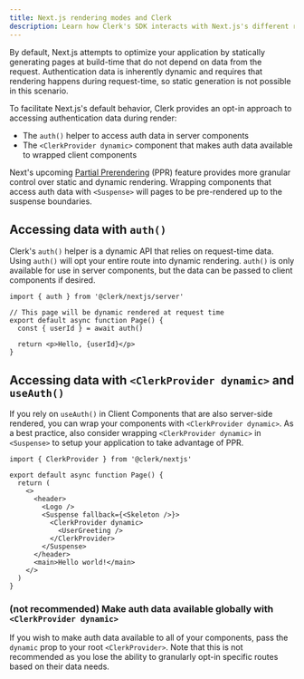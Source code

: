 ```yaml
---
title: Next.js rendering modes and Clerk
description: Learn how Clerk's SDK interacts with Next.js's different rendering modes.
---
```


By default, Next.js attempts to optimize your application by statically generating pages at build-time that do not depend on data from the request. Authentication data is inherently dynamic and requires that rendering happens during request-time, so static generation is not possible in this scenario.

To facilitate Next.js's default behavior, Clerk provides an opt-in approach to accessing authentication data during render:

- The `auth()` helper to access auth data in server components
- The `<ClerkProvider dynamic>` component that makes auth data available to wrapped client components

Next's upcoming [Partial Prerendering](https://nextjs.org/docs/app/building-your-application/rendering/partial-prerendering) (PPR) feature provides more granular control over static and dynamic rendering. Wrapping components that access auth data with `<Suspense>` will pages to be pre-rendered up to the suspense boundaries.

## Accessing data with `auth()`

Clerk's `auth()` helper is a dynamic API that relies on request-time data. Using `auth()` will opt your entire route into dynamic rendering. `auth()` is only available for use in server components, but the data can be passed to client components if desired.

```tsx
import { auth } from '@clerk/nextjs/server'

// This page will be dynamic rendered at request time
export default async function Page() {
  const { userId } = await auth()

  return <p>Hello, {userId}</p>
}
```

## Accessing data with `<ClerkProvider dynamic>` and `useAuth()`

If you rely on `useAuth()` in Client Components that are also server-side rendered, you can wrap your components with `<ClerkProvider dynamic>`. As a best practice, also consider wrapping `<ClerkProvider dynamic>` in `<Suspense>` to setup your application to take advantage of PPR.

```tsx
import { ClerkProvider } from '@clerk/nextjs'

export default async function Page() {
  return (
    <>
      <header>
        <Logo />
        <Suspense fallback={<Skeleton />}>
          <ClerkProvider dynamic>
            <UserGreeting />
          </ClerkProvider>
        </Suspense>
      </header>
      <main>Hello world!</main>
    </>
  )
}
```

### (not recommended) Make auth data available globally with `<ClerkProvider dynamic>`

If you wish to make auth data available to all of your components, pass the `dynamic` prop to your root `<ClerkProvider>`. Note that this is not recommended as you lose the ability to granularly opt-in specific routes based on their data needs.
